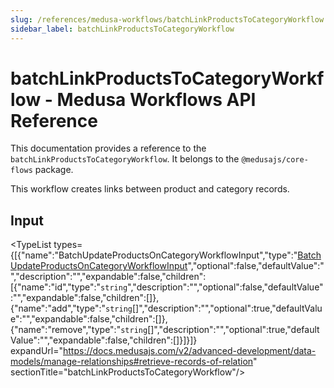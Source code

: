 ```yaml
---
slug: /references/medusa-workflows/batchLinkProductsToCategoryWorkflow
sidebar_label: batchLinkProductsToCategoryWorkflow
---
```



# batchLinkProductsToCategoryWorkflow - Medusa Workflows API Reference

This documentation provides a reference to the `batchLinkProductsToCategoryWorkflow`. It belongs to the `@medusajs/core-flows` package.

This workflow creates links between product and category records.

## Input

<TypeList types={[{"name":"BatchUpdateProductsOnCategoryWorkflowInput","type":"[BatchUpdateProductsOnCategoryWorkflowInput](../../../../../types/WorkflowTypes/ProductCategoryWorkflow/interfaces/types.WorkflowTypes.ProductCategoryWorkflow.BatchUpdateProductsOnCategoryWorkflowInput/page.mdx)","optional":false,"defaultValue":"","description":"","expandable":false,"children":[{"name":"id","type":"`string`","description":"","optional":false,"defaultValue":"","expandable":false,"children":[]},{"name":"add","type":"`string`[]","description":"","optional":true,"defaultValue":"","expandable":false,"children":[]},{"name":"remove","type":"`string`[]","description":"","optional":true,"defaultValue":"","expandable":false,"children":[]}]}]} expandUrl="https://docs.medusajs.com/v2/advanced-development/data-models/manage-relationships#retrieve-records-of-relation" sectionTitle="batchLinkProductsToCategoryWorkflow"/>
